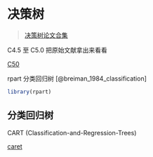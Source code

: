 # 决策树 {#chap:decision-trees}

> [决策树论文合集](https://github.com/benedekrozemberczki/awesome-decision-tree-papers)

C4.5 至 C5.0 把原始文献拿出来看看

[C50](https://github.com/topepo/C5.0)

rpart 分类回归树 [@breiman_1984_classification]

```r
library(rpart)
```


## 分类回归树 {#sec:classification-and-regression-trees}

CART (Classification-and-Regression-Trees)

[caret](https://github.com/topepo/caret) 
